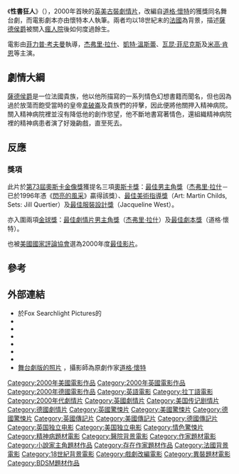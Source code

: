 {{noteTA
|G1=Show
|T=zh-hk:性書狂人; zh-tw:鵝毛筆; zh-cn:鹅毛笔;
|1=zh-hk:性書狂人; zh-tw:鵝毛筆; zh-cn:鹅毛笔;
|2=zh-hans:凯特·温斯莱特;zh-hk:琦·溫斯莉;zh-tw:凱特·溫斯蕾;
|3=zh-hans:温斯莱特;zh-hk:溫斯莉;zh-tw:溫斯蕾;}}
{{Infobox Film
| name           = 性書狂人
| original_name = Quills
| tw_name = 鵝毛筆
| hk_name = 性書狂人
| image          = Quills poster.JPG
| image_size     = 200px
| caption        = 電影海報
| director       = [[菲力普·考夫曼|菲力普·考夫曼]]
| producer       = Julia Chasman<br>彼得·考夫曼（Peter Kaufman）<br>[[Nick_Wechsler|Nick Wechsler]]
| writer         = [[道格·懷特|道格·懷特]]（Doug Wright）
| starring       = [[杰弗里·拉什|杰弗里·拉什]]<br>[[凱特·溫斯蕾|凱特·溫斯蕾]]<br>[[瓦昆·菲尼克斯|瓦昆·菲尼克斯]]<br>[[米高·肯恩|米高·肯恩]]
| music          = [[Stephen_Warbeck|Stephen Warbeck]]
| cinematography = Rogier Stoffers
| editing        = [[Peter_Boyle_(film_editor)|Peter Boyle]]
| distributor    = [[Fox_Searchlight_Pictures|Fox Searchlight Pictures]]
| released       = [[特柳賴德影展|特柳賴德影展]]：{{start date|2000|9|2}}<br>（美国）{{start date|2000|11|22}}<br/>（加拿大）{{start date|2000|12|15}}<br />（英国）{{start date|2001|1|19}}<br>（澳大利亚）{{start date|2001|3|1}}<br>（新西兰）{{start date|2001|3|1}}
| runtime        = 124分鐘
| country        = [[美國電影|美國]]<br/>[[英國電影|英國]]
| language       = [[英語|英語]]
| budget         = 
| gross          = $17,989,227
| followed_by    = 
| website        = http://www.foxsearchlight.com/quills/
| amg_id         = 1:220939
| imdb_id        = 0180073
}}
《'''性書狂人'''》（{{lang-en|Quills}}），2000年首映的[[英國|英]][[美國|美]][[古裝|古裝]][[劇情片|劇情片]]，改編自[[道格·懷特|道格·懷特]]的獲獎同名舞台劇，而電影劇本亦由懷特本人執筆。兩者均以18世紀末的[[法國|法國]]為背景，描述[[薩德侯爵|薩德侯爵]]被關入[[瘋人院|瘋人院]]後如何度過餘生。

電影由[[菲力普·考夫曼|菲力普·考夫曼]]執導，[[杰弗里·拉什|杰弗里·拉什]]、[[凱特·溫斯蕾|凱特·溫斯蕾]]、[[瓦昆·菲尼克斯|瓦昆·菲尼克斯]]及[[米高·肯恩|米高·肯恩]]等主演。

==劇情大綱==
[[薩德侯爵|薩德侯爵]]是一位法國貴族，他以他所描寫的一系列情色幻想書籍而聞名，但也因為過於放蕩而飽受當時的皇帝[[拿破崙|拿破崙]]及貴族們的抨擊，因此便將他關押入精神病院。關入精神病院裡並沒有降低他的創作慾望，他不斷地書寫著情色，還組織精神病院裡的精神病患者演了好幾齣戲，直至死去。

==反應==
===獎項===
此片於[[第73屆奧斯卡金像獎|第73屆奧斯卡金像獎]]獲提名三項[[奧斯卡獎|奧斯卡獎]]：[[奧斯卡最佳男主角獎|最佳男主角獎]]（[[杰弗里·拉什|杰弗里·拉什]]－已於1996年憑《[[閃亮的風采|閃亮的風采]]》贏得該獎）、[[奧斯卡最佳美術指導獎|最佳美術指導獎]]（Art: Martin Childs, Sets: Jill Quertier）及[[奧斯卡最佳服裝設計獎|最佳服裝設計獎]]（Jacqueline West）。

亦入圍兩項[[金球獎_(影視獎項)|金球獎]]：[[金球獎最佳劇情片男主角|最佳劇情片男主角獎]]（[[杰弗里·拉什|杰弗里·拉什]]）及[[金球獎最佳劇本|最佳劇本獎]]（道格·懷特）。

也被[[國家評論協會|美國國家評論協會]]選為2000年度[[國家評論協會最佳影片|最佳影片]]。

==參考==
{{reflist}}

==外部連結==
* 於Fox Searchlight Pictures的{{official|http://www.foxsearchlight.com/quills/}}
* {{dmoz|Arts/Movies/Titles/Q/Quills/}}
* {{imdb title | id=0180073}}
* {{Amg movie|220939}}
* {{rotten-tomatoes | id=quills}}
* {{metacritic film|quills}}
* {{mojo title|quills}}
* [http://shopix.250free.com/quills.html 舞台劇版的照片] {{Wayback|url=http://shopix.250free.com/quills.html |date=20120216034415 }}，攝影師為原劇作家[[道格·懷特|道格·懷特]]

{{DEFAULTSORT:Quills}}
[[Category:2000年美國電影作品|Category:2000年美國電影作品]]
[[Category:2000年英國電影作品|Category:2000年英國電影作品]]
[[Category:2000年德國電影作品|Category:2000年德國電影作品]]
[[Category:英語電影|Category:英語電影]]
[[Category:拉丁語電影|Category:拉丁語電影]]
[[Category:2000年代劇情片|Category:2000年代劇情片]]
[[Category:英國劇情片|Category:英國劇情片]]
[[Category:美国传记剧情片|Category:美国传记剧情片]]
[[Category:德國劇情片|Category:德國劇情片]]
[[Category:英國驚悚片|Category:英國驚悚片]]
[[Category:美國驚悚片|Category:美國驚悚片]]
[[Category:德國驚悚片|Category:德國驚悚片]]
[[Category:英國傳記片|Category:英國傳記片]]
[[Category:美國傳記片|Category:美國傳記片]]
[[Category:德國傳記片|Category:德國傳記片]]
[[Category:英国独立电影|Category:英国独立电影]]
[[Category:美国独立电影|Category:美国独立电影]]
[[Category:情色驚悚片|Category:情色驚悚片]]
[[Category:精神病題材電影|Category:精神病題材電影]]
[[Category:醫院背景電影|Category:醫院背景電影]]
[[Category:作家題材電影|Category:作家題材電影]]
[[Category:小說家主角題材作品|Category:小說家主角題材作品]]
[[Category:存在作家題材作品|Category:存在作家題材作品]]
[[Category:法國背景電影|Category:法國背景電影]]
[[Category:18世紀背景電影|Category:18世紀背景電影]]
[[Category:戲劇改編電影|Category:戲劇改編電影]]
[[Category:異裝題材電影|Category:異裝題材電影]]
[[Category:BDSM題材作品|Category:BDSM題材作品]]